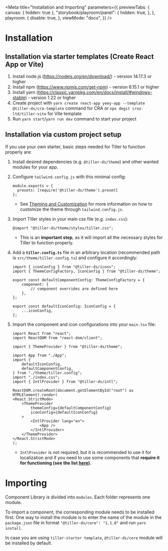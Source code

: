 
<Meta
  title="Installation and Importing"
  parameters={{
    previewTabs: {
      canvas: { hidden: true },
      "storybook/playroom/panel": {
        hidden: true,
      },
    },
    playroom: {
      disable: true,
    },
    viewMode: "docs",
  }}
/>

# Installation

## Installation via starter templates (Create React App or Vite)

1. Install node.js (https://nodejs.org/en/download/) - version 14.17.3 or higher
2. Install npm (https://www.npmjs.com/get-npm) - version 6.15.1 or higher
3. Install yarn (https://classic.yarnpkg.com/en/docs/install/#windows-stable) - version 1.22 or higher
4. Create project with `yarn create react-app yeey-app --template @tiller-ds/cra-template` command for CRA or `npx degit croz-ltd/tiller-vite` for Vite template
5. Run `yarn start`/`yarn run dev` command to start your project

## Installation via custom project setup

If you use your own starter, basic steps needed for Tiller to function properly are:

1. Install desired dependencies (e.g. `@tiller-ds/theme`) and other wanted modules for your app.

2. Configure `tailwind.config.js` with this minimal config:

    ```tsx
    module.exports = {
      presets: [require('@tiller-ds/theme').preset]
    };
    ```

    - See [Theming and Customization](/docs/theming-and-customization--page) for more information on how to customize the theme through `tailwind.config.js`.


3. Import Tiller styles in your main css file (e.g. `index.css`):

    ```tsx
    @import "@tiller-ds/theme/styles/tiller.css";
    ```

    - This is an **important step**, as it will import all the necessary styles for Tiller to function properly.


4. Add a **`tiller.config.ts`** file in an arbitrary location (recommended path is `src/theme/tiller.config.ts`) and configure it accordingly:

    ```tsx
    import { iconConfig } from "@tiller-ds/icons";
    import { ThemeConfigFactory, IconConfig } from "@tiller-ds/theme";

    export const defaultComponentConfig: ThemeConfigFactory = {
        component: {
            // component overrides are defined here
        },
    };

    export const defaultIconConfig: IconConfig = {
        ...iconConfig,
    };
    ```


5. Import the component and icon configurations into your `main.tsx` file:

    ```tsx
    import React from "react";
    import ReactDOM from "react-dom/client";

    import { ThemeProvider } from "@tiller-ds/theme";

    import App from "./App";
    import {
        defaultIconConfig,
        defaultComponentConfig,
    } from "./theme/tiller.config";
    import "./index.css";
    import { IntlProvider } from "@tiller-ds/intl";

    ReactDOM.createRoot(document.getElementById("root") as HTMLElement).render(
    <React.StrictMode>
        <ThemeProvider
            themeConfig={defaultComponentConfig}
            iconConfig={defaultIconConfig}
        >
            <IntlProvider lang="en">
                <App />
            </IntlProvider>
        </ThemeProvider>
    </React.StrictMode>
    );
    ```

    - `IntlProvider` is not required, but it is recommended to use it for localization and if you
    need to use some components that **require it for functioning (see the list [here](/docs/component-library-intl-intl--basic)).**

# Importing

Component Library is divided into `modules`. Each folder represents one module.

To import a component, the corresponding module needs to be installed first. One way to install the module is to enter the name of the module in the `package.json` file in format `"@tiller-ds/core": "1.1.0"` and run `yarn install`.

In case you are using `tiller-starter template`, `@tiller-ds/core` module will be installed by default.
